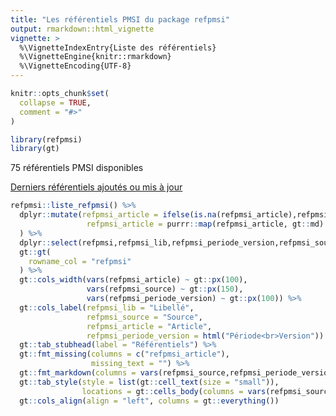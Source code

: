 ```yaml
---
title: "Les référentiels PMSI du package refpmsi"
output: rmarkdown::html_vignette
vignette: >
  %\VignetteIndexEntry{Liste des référentiels}
  %\VignetteEngine{knitr::rmarkdown}
  %\VignetteEncoding{UTF-8}
---
```


```r
knitr::opts_chunk$set(
  collapse = TRUE,
  comment = "#>"
)
```

```r
library(refpmsi)
library(gt)
```

75 référentiels PMSI disponibles  
  
[Derniers référentiels ajoutés ou mis à jour](https://denisgustin.github.io/refpmsi/articles/news.html)  


```r

refpmsi::liste_refpmsi() %>%
  dplyr::mutate(refpmsi_article = ifelse(is.na(refpmsi_article),refpmsi_article,glue::glue("[{refpmsi_article}]({refpmsi_article_lien})")),
                 refpmsi_article = purrr::map(refpmsi_article, gt::md)
  ) %>% 
  dplyr::select(refpmsi,refpmsi_lib,refpmsi_periode_version,refpmsi_source,refpmsi_article) %>% 
  gt::gt(
    rowname_col = "refpmsi"
  ) %>% 
  gt::cols_width(vars(refpmsi_article) ~ gt::px(100),
                 vars(refpmsi_source) ~ gt::px(150),
                 vars(refpmsi_periode_version) ~ gt::px(100)) %>% 
  gt::cols_label(refpmsi_lib = "Libellé",
                 refpmsi_source = "Source",
                 refpmsi_article = "Article",
                 refpmsi_periode_version = html("Période<br>Version")) %>%
  gt::tab_stubhead(label = "Référentiels") %>% 
  gt::fmt_missing(columns = c("refpmsi_article"),
                  missing_text = "") %>% 
  gt::fmt_markdown(columns = vars(refpmsi_source,refpmsi_periode_version)) %>% 
  gt::tab_style(style = list(gt::cell_text(size = "small")),
                locations = gt::cells_body(columns = vars(refpmsi_source,refpmsi_article))) %>% 
  gt::cols_align(align = "left", columns = gt::everything())

```

